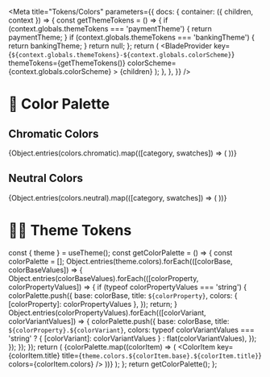 
<Meta
  title="Tokens/Colors"
  parameters={{
    docs: {
      container: ({ children, context }) => {
        const getThemeTokens = () => {
          if (context.globals.themeTokens === 'paymentTheme') {
            return paymentTheme;
          }
          if (context.globals.themeTokens === 'bankingTheme') {
            return bankingTheme;
          }
          return null;
        };
        return (
          <DocsContainer context={context}>
            <BladeProvider
              key={`${context.globals.themeTokens}-${context.globals.colorScheme}`}
              themeTokens={getThemeTokens()}
              colorScheme={context.globals.colorScheme}
            >
              {children}
            </BladeProvider>
          </DocsContainer>
        );
      },
    },
  }}
/>

# 🎨 Color Palette

## Chromatic Colors

<ColorPalette>
  {Object.entries(colors.chromatic).map(([category, swatches]) => (
    <ColorItem key={category} title={category.toUpperCase()} colors={swatches} />
  ))}
</ColorPalette>

## Neutral Colors

<ColorPalette>
  {Object.entries(colors.neutral).map(([category, swatches]) => (
    <ColorItem key={category} title={category.toUpperCase()} colors={swatches} />
  ))}
</ColorPalette>

# 💅🏻 Theme Tokens

  const { theme } = useTheme();
  const getColorPalette = () => {
    const colorPalette = [];
    Object.entries(theme.colors).forEach(([colorBase, colorBaseValues]) => {
      Object.entries(colorBaseValues).forEach(([colorProperty, colorPropertyValues]) => {
        if (typeof colorPropertyValues === 'string') {
          colorPalette.push({
            base: colorBase,
            title: `${colorProperty}`,
            colors: { [colorProperty]: colorPropertyValues },
          });
          return;
        }
        Object.entries(colorPropertyValues).forEach(([colorVariant, colorVariantValues]) => {
          colorPalette.push({
            base: colorBase,
            title: `${colorProperty}.${colorVariant}`,
            colors:
              typeof colorVariantValues === 'string'
                ? { [colorVariant]: colorVariantValues }
                : flat(colorVariantValues),
          });
        });
      });
    });
    return (
      <ColorPalette>
        {colorPalette.map((colorItem) => (
          <ColorItem
            key={colorItem.title}
            title={`theme.colors.${colorItem.base}.${colorItem.title}`}
            colors={colorItem.colors}
          />
        ))}
      </ColorPalette>
    );
  };
  return getColorPalette();
};

<ThemeTokens />
